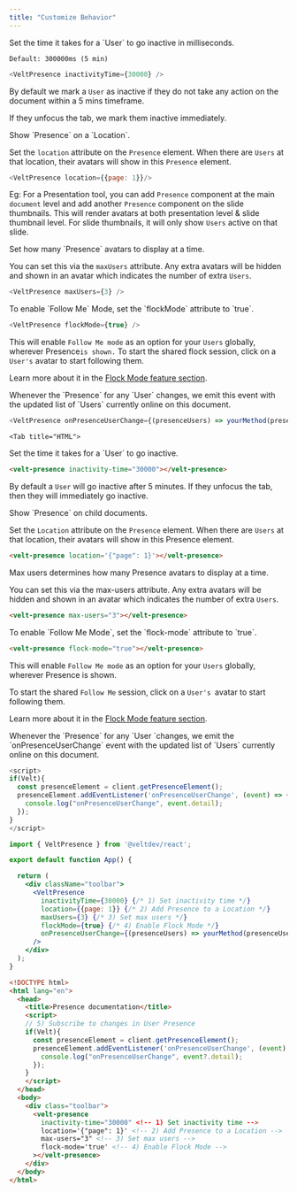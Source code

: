 ```yaml
---
title: "Customize Behavior"
---
```



<Tabs>
  <Tab title="React / Next.js">

<Steps>

<Step title="Set inactivity time">
Set the time it takes for a `User` to go inactive in milliseconds.

`Default: 300000ms (5 min)`

```js
<VeltPresence inactivityTime={30000} />
```

By default we mark a `User` as inactive if they do not take any action on the document within a 5 mins timeframe.

If they unfocus the tab, we mark them inactive immediately.

</Step>

<Step title="Add Presence to a Location">
Show  `Presence` on a `Location`.

Set the `location` attribute on the `Presence` element. When there are `Users` at that location, their avatars will show in this `Presence` element.

```js
<VeltPresence location={{page: 1}}/>
```

Eg: For a Presentation tool, you can add `Presence` component at the main `document` level and add another `Presence` component on the slide thumbnails. This will render avatars at both presentation level & slide thumbnail level. For slide thumbnails, it will only show `Users` active on that slide.

</Step>

<Step title="Set max users">
Set how many `Presence` avatars to display at a time.

You can set this via the `maxUsers` attribute. Any extra avatars will be hidden and shown in an avatar which indicates the number of extra `Users`.

```js
<VeltPresence maxUsers={3} />
```
</Step>


<Step title="Enable Follow Me Mode">
To enable `Follow Me` Mode, set the `flockMode` attribute to `true`.

```js
<VeltPresence flockMode={true} />
```

This will enable `Follow Me mode` as an option for your `Users` globally, wherever Presence` is shown.
`
To start the shared flock session, click on a `User's` avatar to start following them.

Learn more about it in the [Flock Mode feature section](/realtime-collaboration/flock-mode/overview).

</Step>


<Step title="Subscribe to changes in User Presence">
Whenever the `Presence` for any `User` changes, we emit this event with the updated list of `Users` currently online on this document.

```js
<VeltPresence onPresenceUserChange={(presenceUsers) => yourMethod(presenceUsers)} />
```

</Step>


</Steps>






 

  </Tab>

    <Tab title="HTML">

<Steps>

<Step title="Set inactivity time">
Set the time it takes for a `User` to go inactive.

```html
<velt-presence inactivity-time="30000"></velt-presence>
```

By default a `User` will go inactive after 5 minutes. If they unfocus the tab, then they will immediately go inactive.

</Step>

<Step title="Add Presence to child documents">
Show `Presence` on child documents.

Set the `Location` attribute on the `Presence` element. When there are `Users` at that location, their avatars will show in this Presence element.

```html
<velt-presence location='{"page": 1}'></velt-presence>
```

</Step>

<Step title="Set max users">
Max users determines how many Presence avatars to display at a time.

You can set this via the max-users attribute. Any extra avatars will be hidden and shown in an avatar which indicates the number of extra `Users`.

```html
<velt-presence max-users="3"></velt-presence>
```
</Step>

<Step title="Enable Follow Me Mode">
To enable `Follow Me Mode`, set the `flock-mode` attribute to `true`.

```html
<velt-presence flock-mode="true"></velt-presence>
```

This will enable `Follow Me mode` as an option for your `Users` globally, wherever Presence is shown.

To start the shared `Follow Me` session, click on a `User's `avatar to start following them.

Learn more about it in the [Flock Mode feature section](/realtime-collaboration/flock-mode/overview).
</Step>

<Step title="Subscribe to changes in User Presence">
Whenever the `Presence` for any `User `changes, we emit the `onPresenceUserChange` event with the updated list of `Users` currently online on this document.


```js
<script>
if(Velt){
  const presenceElement = client.getPresenceElement();
  presenceElement.addEventListener('onPresenceUserChange', (event) => {
    console.log("onPresenceUserChange", event.detail);
  });
}
</script>
```

</Step>


</Steps>







  </Tab>
</Tabs>

<RequestExample>

```jsx React / Next.js
import { VeltPresence } from '@veltdev/react';

export default function App() {

  return (
    <div className="toolbar">
      <VeltPresence
        inactivityTime={30000} {/* 1) Set inactivity time */}
        location={{page: 1}} {/* 2) Add Presence to a Location */}
        maxUsers={3} {/* 3) Set max users */}
        flockMode={true} {/* 4) Enable Flock Mode */}
        onPresenceUserChange={(presenceUsers) => yourMethod(presenceUsers)} {/* 5) Subscribe to changes in User Presence */}
      />
    </div>
  );
}
```


```html HTML
<!DOCTYPE html>
<html lang="en">
  <head>
    <title>Presence documentation</title>
    <script>
    // 5) Subscribe to changes in User Presence
    if(Velt){
      const presenceElement = client.getPresenceElement();
      presenceElement.addEventListener('onPresenceUserChange', (event) => {
        console.log("onPresenceUserChange", event?.detail);
      });
    }
    </script>
  </head>
  <body>
    <div class="toolbar">
      <velt-presence
        inactivity-time="30000" <!-- 1) Set inactivity time -->
        location='{"page": 1}' <!-- 2) Add Presence to a Location -->
        max-users="3" <!-- 3) Set max users -->
        flock-mode='true' <!-- 4) Enable Flock Mode -->
      ></velt-presence> 
    </div>
  </body>
</html>
```

</RequestExample>
